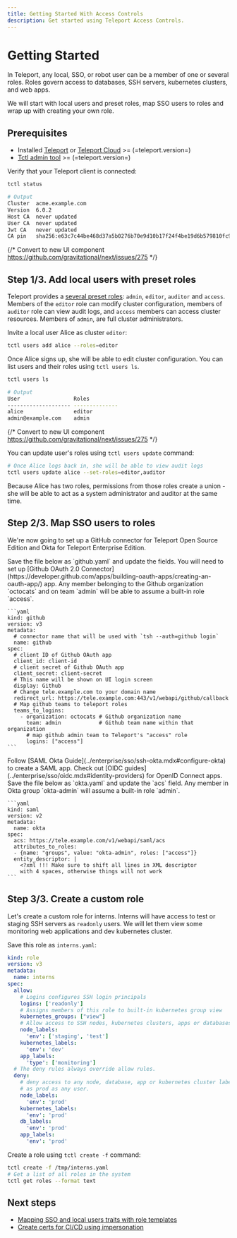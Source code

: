 ```yaml
---
title: Getting Started With Access Controls
description: Get started using Teleport Access Controls.
---
```


# Getting Started

In Teleport, any local, SSO, or robot user can be a member of one or several
roles. Roles govern access to databases, SSH servers, kubernetes clusters, and web apps.

We will start with local users and preset roles, map SSO users to roles and wrap up
with creating your own role.

## Prerequisites

- Installed [Teleport](../getting-started.mdx) or [Teleport Cloud](../cloud/introduction.mdx) >= (=teleport.version=)
- [Tctl admin tool](https://goteleport.com/teleport/download) >= (=teleport.version=)

Verify that your Teleport client is connected:

```bash
tctl status

# Output
Cluster  acme.example.com
Version  6.0.2
Host CA  never updated
User CA  never updated
Jwt CA   never updated
CA pin   sha256:e63c7c44be468d37a5b0276b70e9d10b17f24f4be19d6b579810fc94eaa31783
```

{/* Convert to new UI component https://github.com/gravitational/next/issues/275 */}

## Step 1/3. Add local users with preset roles

Teleport provides a [several preset roles](./reference.mdx#preset-roles): `admin`, `editor`, `auditor` and `access`.
Members of the `editor` role can modify cluster configuration, members of `auditor`
role can view audit logs, and `access` members can access cluster resources.
Members of `admin`, are full cluster administrators.

Invite a local user Alice as cluster `editor`:

```bash
tctl users add alice --roles=editor
```

Once Alice signs up, she will be able to edit cluster configuration. You can list
users and their roles using `tctl users ls`.

```bash
tctl users ls

# Output
User                 Roles
-------------------- -------------- 
alice                editor
admin@example.com    admin
```

{/* Convert to new UI component https://github.com/gravitational/next/issues/275 */}

You can update user's roles using `tctl users update` command:

```bash
# Once Alice logs back in, she will be able to view audit logs
tctl users update alice --set-roles=editor,auditor
```

Because Alice has two roles, permissions from those roles create a union -
she will be able to act as a system administrator and auditor at the same time.

## Step 2/3. Map SSO users to roles

We're now going to set up a GitHub connector for Teleport Open Source Edition and Okta for Teleport Enterprise Edition.

<Tabs>
  <TabItem label="Open Source">
    Save the file below as `github.yaml` and update the fields. You will need to set up
    [Github OAuth 2.0 Connector](https://developer.github.com/apps/building-oauth-apps/creating-an-oauth-app/) app.
    Any member belonging to the Github organization `octocats` and on team `admin` will be able to assume a built-in role `access`.

    ```yaml
    kind: github
    version: v3
    metadata:
      # connector name that will be used with `tsh --auth=github login`
      name: github
    spec:
      # client ID of Github OAuth app
      client_id: client-id
      # client secret of Github OAuth app
      client_secret: client-secret
      # This name will be shown on UI login screen
      display: Github
      # Change tele.example.com to your domain name
      redirect_url: https://tele.example.com:443/v1/webapi/github/callback
      # Map github teams to teleport roles
      teams_to_logins:
        - organization: octocats # Github organization name
          team: admin            # Github team name within that organization
          # map github admin team to Teleport's "access" role
          logins: ["access"]
    ```
  </TabItem>

  <TabItem label="Enterprise">
    Follow [SAML Okta Guide](../enterprise/sso/ssh-okta.mdx#configure-okta) to create a SAML app.
    Check out [OIDC guides](../enterprise/sso/oidc.mdx#identity-providers) for OpenID Connect apps.
    Save the file below as `okta.yaml` and update the `acs` field.
    Any member in Okta group `okta-admin` will assume a built-in role `admin`.

    ```yaml
    kind: saml
    version: v2
    metadata:
      name: okta
    spec:
      acs: https://tele.example.com/v1/webapi/saml/acs
      attributes_to_roles:
      - {name: "groups", value: "okta-admin", roles: ["access"]}
      entity_descriptor: |
        <?xml !!! Make sure to shift all lines in XML descriptor
        with 4 spaces, otherwise things will not work
    ```
  </TabItem>
</Tabs>

## Step 3/3. Create a custom role

Let's create a custom role for interns. Interns will have access
to test or staging SSH servers as `readonly` users. We will let them
view some monitoring web applications and dev kubernetes cluster.

Save this role as `interns.yaml`:

```yaml
kind: role
version: v3
metadata:
  name: interns
spec:
  allow:
    # Logins configures SSH login principals
    logins: ['readonly']
    # Assigns members of this role to built-in kubernetes group view
    kubernetes_groups: ["view"]
    # Allow access to SSH nodes, kubernetes clusters, apps or databases labeled with staging or test
    node_labels:
      'env': ['staging', 'test']
    kubernetes_labels:
      'env': 'dev'
    app_labels:
      'type': ['monitoring']
  # The deny rules always override allow rules.
  deny:
    # deny access to any node, database, app or kubernetes cluster labeled
    # as prod as any user.
    node_labels:
      'env': 'prod'
    kubernetes_labels:
      'env': 'prod'
    db_labels:
      'env': 'prod'
    app_labels:
      'env': 'prod'
```

Create a role using `tctl create -f` command:

```bash
tctl create -f /tmp/interns.yaml
# Get a list of all roles in the system
tctl get roles --format text
```

## Next steps

- [Mapping SSO and local users traits with role templates](./guides/role-templates.mdx)
- [Create certs for CI/CD using impersonation](./guides/impersonation.mdx)
